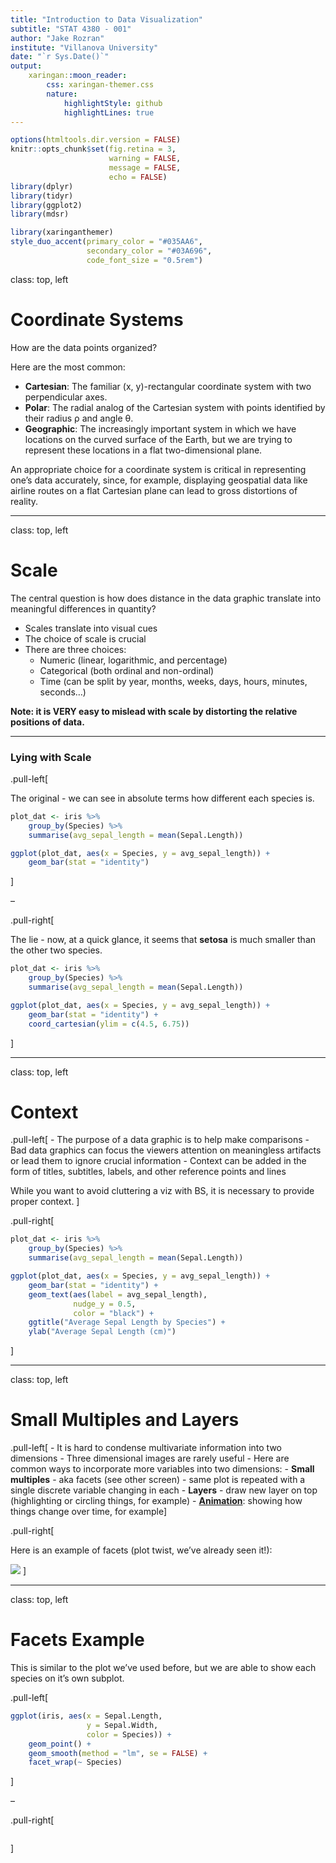 ```yaml
---
title: "Introduction to Data Visualization"
subtitle: "STAT 4380 - 001"
author: "Jake Rozran"
institute: "Villanova University"
date: "`r Sys.Date()`"
output:
    xaringan::moon_reader:
        css: xaringan-themer.css
        nature:
            highlightStyle: github
            highlightLines: true
---
```


```r
options(htmltools.dir.version = FALSE)
knitr::opts_chunk$set(fig.retina = 3, 
                      warning = FALSE, 
                      message = FALSE, 
                      echo = FALSE)
library(dplyr)
library(tidyr)
library(ggplot2)
library(mdsr)
```

```r
library(xaringanthemer)
style_duo_accent(primary_color = "#035AA6", 
                 secondary_color = "#03A696",
                 code_font_size = "0.5rem")
```

class: top, left

# Coordinate Systems

How are the data points organized? 

Here are the most common: 

- **Cartesian**: The familiar (x, y)-rectangular coordinate system with two 
perpendicular axes.
- **Polar**: The radial analog of the Cartesian system with points identified by 
their radius ρ and angle θ.
- **Geographic**: The increasingly important system in which we have locations on 
the curved surface of the Earth, but we are trying to represent these locations 
in a flat two-dimensional plane. 

An appropriate choice for a coordinate system is critical in representing one’s 
data accurately, since, for example, displaying geospatial data like airline 
routes on a flat Cartesian plane can lead to gross distortions of reality.

---

class: top, left

# Scale

The central question is how does distance in the data graphic translate into 
meaningful differences in quantity?

- Scales translate into visual cues
- The choice of scale is crucial
- There are three choices:
    - Numeric (linear, logarithmic, and percentage)
    - Categorical (both ordinal and non-ordinal)
    - Time (can be split by year, months, weeks, days, hours, minutes, seconds...)
    
**Note: it is VERY easy to mislead with scale by distorting the relative **
**positions of data.**

---

### Lying with Scale


.pull-left[

The original - we can see in absolute terms how different each species is.

```r
plot_dat <- iris %>%
    group_by(Species) %>% 
    summarise(avg_sepal_length = mean(Sepal.Length))

ggplot(plot_dat, aes(x = Species, y = avg_sepal_length)) + 
    geom_bar(stat = "identity")
```
]

--

.pull-right[

The lie - now, at a quick glance, it seems that **setosa** is much smaller than 
the other two species.

```r
plot_dat <- iris %>%
    group_by(Species) %>% 
    summarise(avg_sepal_length = mean(Sepal.Length))

ggplot(plot_dat, aes(x = Species, y = avg_sepal_length)) + 
    geom_bar(stat = "identity") + 
    coord_cartesian(ylim = c(4.5, 6.75))
```
]


---

class: top, left

# Context


.pull-left[
- The purpose of a data graphic is to help make comparisons
- Bad data graphics can focus the viewers attention on meaningless artifacts or 
lead them to ignore crucial information
- Context can be added in the form of titles, subtitles, labels, and other 
reference points and lines

While you want to avoid cluttering a viz with BS, it is necessary to provide 
proper context.
]

.pull-right[
```r
plot_dat <- iris %>%
    group_by(Species) %>% 
    summarise(avg_sepal_length = mean(Sepal.Length))

ggplot(plot_dat, aes(x = Species, y = avg_sepal_length)) + 
    geom_bar(stat = "identity") + 
    geom_text(aes(label = avg_sepal_length), 
              nudge_y = 0.5, 
              color = "black") + 
    ggtitle("Average Sepal Length by Species") + 
    ylab("Average Sepal Length (cm)")
```
]

---

class: top, left

# Small Multiples and Layers

.pull-left[
- It is hard to condense multivariate information into two dimensions
- Three dimensional images are rarely useful
- Here are common ways to incorporate more variables into two dimensions: 
    - **Small multiples** - aka facets (see other screen) - same plot is repeated 
    with a single discrete variable changing in each
    - **Layers** - draw new layer on top (highlighting or circling things, for 
    example)
    - **[Animation](https://www.jakelearnsdatascience.com/projects/d3_sample_open_data_day_dc/)**: 
    showing how things change over time, for example
]

.pull-right[

Here is an example of facets (plot twist, we've already seen it!):

![](split_donations-1.png)
]

---

class: top, left

# Facets Example

This is similar to the plot we've used before, but we are able to show each 
species on it's own subplot. 

.pull-left[
```r
ggplot(iris, aes(x = Sepal.Length, 
                 y = Sepal.Width, 
                 color = Species)) + 
    geom_point() + 
    geom_smooth(method = "lm", se = FALSE) + 
    facet_wrap(~ Species)
```
]

--

.pull-right[
```r
```
]

